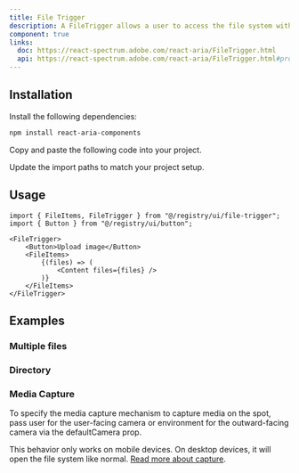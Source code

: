 ```yaml
---
title: File Trigger
description: A FileTrigger allows a user to access the file system with any pressable component.
component: true
links:
  doc: https://react-spectrum.adobe.com/react-aria/FileTrigger.html
  api: https://react-spectrum.adobe.com/react-aria/FileTrigger.html#props
---
```


<ComponentPreview name="file-trigger-demo" />

## Installation

<Steps>

<Step>Install the following dependencies:</Step>

```bash
npm install react-aria-components
```

<Step>Copy and paste the following code into your project.</Step>

<ComponentSource name="file-trigger" />

<Step>Update the import paths to match your project setup.</Step>

</Steps>

## Usage

```tsx
import { FileItems, FileTrigger } from "@/registry/ui/file-trigger";
import { Button } from "@/registry/ui/button";
```

```tsx
<FileTrigger>
    <Button>Upload image</Button>
    <FileItems>
        {(files) => (
            <Content files={files} />
        )}
    </FileItems>
</FileTrigger>
```

## Examples

### Multiple files

<ComponentPreview name="file-trigger-multiple-demo" />

### Directory

<ComponentPreview name="file-trigger-directory-demo" />

### Media Capture

To specify the media capture mechanism to capture media on the spot, pass user for the user-facing camera or environment for the outward-facing camera via the defaultCamera prop.

This behavior only works on mobile devices. On desktop devices, it will open the file system like normal. [Read more about capture](https://developer.mozilla.org/en-US/docs/Web/HTML/Attributes/capture).

<ComponentPreview name="file-trigger-media-capture-demo" />
